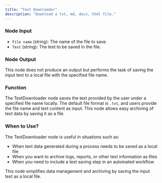 ```yaml
---
title: "Text Downloader"
description: "Download a txt, md, docx, html file."
---
```

### Node Input

- `File name` (string): The name of the file to save.
- `Text` (string): The text to be saved in the file.

### Node Output

This node does not produce an output but performs the task of saving the input text to a local file with the specified file name.

### Function

The TextDownloader node saves the text provided by the user under a specified file name locally. The default file format is `.txt`, and users provide the file name and text content as input. This node allows easy archiving of text data by saving it as a file.

### When to Use?

The TextDownloader node is useful in situations such as:

- When text data generated during a process needs to be saved as a local file
- When you want to archive logs, reports, or other text information as files
- When you need to include a text saving step in an automated workflow

<Info>This node simplifies data management and archiving by saving the input text as a local file.</Info>